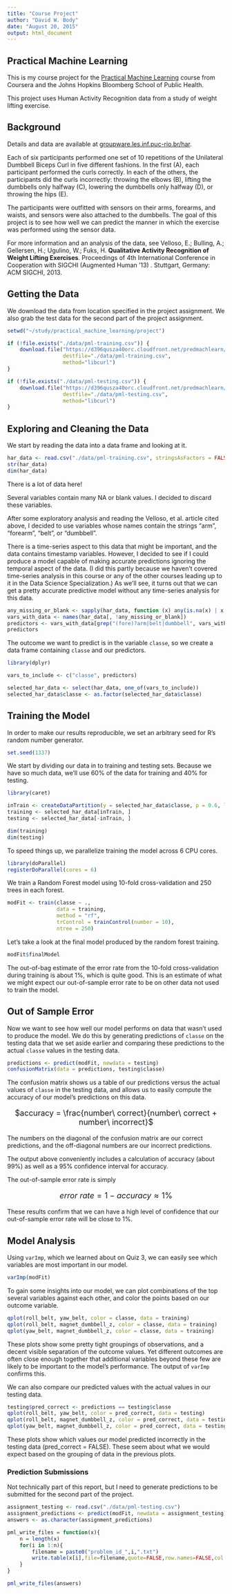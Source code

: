 ```yaml
---
title: "Course Project"
author: "David W. Body"
date: "August 20, 2015"
output: html_document
---
```


## Practical Machine Learning

This is my course project for the [Practical Machine Learning](https://www.coursera.org/course/predmachlearn) course from Coursera and the Johns Hopkins Bloomberg School of Public Health.

This project uses Human Activity Recognition data from a study of weight lifting exercise.

## Background

Details and data are available at [groupware.les.inf.puc-rio.br/har](http://groupware.les.inf.puc-rio.br/har).

Each of six participants performed one set of 10 repetitions of the Unilateral Dumbbell Biceps Curl in five different fashions. In the first (A), each participant performed the curls correctly. In each of the others, the participants did the curls incorrectly: throwing the elbows (B), lifting the dumbbells only halfway (C), lowering the dumbbells only halfway (D), or throwing the hips (E).

The participants were outfitted with sensors on their arms, forearms, and waists, and sensors were also attached to the dumbbells. The goal of this project is to see how well we can predict the manner in which the exercise was performed using the sensor data.

For more information and an analysis of the data, see Velloso, E.; Bulling, A.; Gellersen, H.; Ugulino, W.; Fuks, H. **Qualitative Activity Recognition of Weight Lifting Exercises**. Proceedings of 4th International Conference in Cooperation with SIGCHI (Augmented Human '13) . Stuttgart, Germany: ACM SIGCHI, 2013.

## Getting the Data

We download the data from location specified in the project assignment. We also grab the test data for the second part of the project assignment.

```r
setwd("~/study/practical_machine_learning/project")
```

```r
if (!file.exists("./data/pml-training.csv")) {
    download.file("https://d396qusza40orc.cloudfront.net/predmachlearn/pml-training.csv",
                  destfile="./data/pml-training.csv",
                  method="libcurl")
}

if (!file.exists("./data/pml-testing.csv")) {
    download.file("https://d396qusza40orc.cloudfront.net/predmachlearn/pml-testing.csv",
                  destfile="./data/pml-testing.csv",
                  method="libcurl")
}
```

## Exploring and Cleaning the Data

We start by reading the data into a data frame and looking at it.

```r
har_data <- read.csv("./data/pml-training.csv", stringsAsFactors = FALSE)
str(har_data)
dim(har_data)
```

There is a lot of data here!

Several variables contain many NA or blank values. I decided to discard these variables.

After some exploratory analysis and reading the Velloso, et al. article cited above, I decided to use variables whose names contain the strings "arm", "forearm", "belt", or "dumbbell".

There is a time-series aspect to this data that might be important, and the data contains timestamp variables. However, I decided to see if I could produce a model capable of making accurate predictions ignoring the temporal aspect of the data. (I did this partly because we haven't covered time-series analysis in this course or any of the other courses leading up to it in the Data Science Specialization.) As we'll see, it turns out that we can get a pretty accurate predictive model without any time-series analysis for this data.

```r
any_missing_or_blank <- sapply(har_data, function (x) any(is.na(x) | x == ""))
vars_with_data <- names(har_data[, !any_missing_or_blank])
predictors <- vars_with_data[grep("(fore)?arm|belt|dumbbell", vars_with_data)]
predictors
```

The outcome we want to predict is in the variable `classe`, so we create a data frame containing `classe` and our predictors.

```r
library(dplyr)

vars_to_include <- c("classe", predictors)

selected_har_data <- select(har_data, one_of(vars_to_include))
selected_har_data$classe <- as.factor(selected_har_data$classe)
```

## Training the Model

In order to make our results reproducible, we set an arbitrary seed for R's random number generator.

```r
set.seed(1337)
```

We start by dividing our data in to training and testing sets. Because we have so much data, we'll use 60% of the data for training and 40% for testing.

```r
library(caret)
```

```r
inTrain <- createDataPartition(y = selected_har_data$classe, p = 0.6, list = FALSE)
training <- selected_har_data[inTrain, ]
testing <- selected_har_data[-inTrain, ]

dim(training)
dim(testing)
```

To speed things up, we parallelize training the model across 6 CPU cores.

```r
library(doParallel)
registerDoParallel(cores = 6)
```

We train a Random Forest model using 10-fold cross-validation and 250 trees in each forest.

```r
modFit <- train(classe ~ .,
                data = training,
                method = "rf",
                trControl = trainControl(number = 10),
                ntree = 250)
```

Let's take a look at the final model produced by the random forest training.

```r
modFit$finalModel
```

The out-of-bag estimate of the error rate from the 10-fold cross-validation during training is about 1%, which is quite good. This is an estimate of what we might expect our out-of-sample error rate to be on other data not used to train the model.

## Out of Sample Error

Now we want to see how well our model performs on data that wasn't used to produce the model. We do this by generating predictions of `classe` on the testing data that we set aside earlier and comparing these predictions to the actual `classe` values in the testing data.

```r
predictions <- predict(modFit, newdata = testing)
confusionMatrix(data = predictions, testing$classe)
```

The confusion matrix shows us a table of our predictions versus the actual values of `classe` in the testing data, and allows us to easily compute the accuracy of our model's predictions on this data.

<p align="center" style="font-size: large">
$accuracy = \frac{number\ correct}{number\ correct + number\ incorrect}$
<p>

The numbers on the diagonal of the confusion matrix are our correct predictions, and the off-diagonal numbers are our incorrect predictions.

The output above conveniently includes a calculation of accuracy (about 99%) as well as a 95% confidence interval for accuracy.

The out-of-sample error rate is simply

<p align="center" style="font-size: large">
$error\ rate = 1 - accuracy \approx 1\%$
<p>

These results confirm that we can have a high level of confidence that our out-of-sample error rate will be close to 1%.

## Model Analysis

Using `varImp`, which we learned about on Quiz 3, we can easily see which variables are most important in our model.

```r
varImp(modFit)
```

To gain some insights into our model, we can plot combinations of the top several variables against each other, and color the points based on our outcome variable.

```r
qplot(roll_belt, yaw_belt, color = classe, data = training)
qplot(roll_belt, magnet_dumbbell_z, color = classe, data = training)
qplot(yaw_belt, magnet_dumbbell_z, color = classe, data = training)
```

These plots show some pretty tight groupings of observations, and a decent visible separation of the outcome values. Yet different outcomes are often close enough together that additional variables beyond these few are likely to be important to the model's performance. The output of `varImp` confirms this.

We can also compare our predicted values with the actual values in our testing data.

```r
testing$pred_correct <- predictions == testing$classe
qplot(roll_belt, yaw_belt, color = pred_correct, data = testing)
qplot(roll_belt, magnet_dumbbell_z, color = pred_correct, data = testing)
qplot(yaw_belt, magnet_dumbbell_z, color = pred_correct, data = testing)
```

These plots show which values our model predicted incorrectly in the testing data (pred_correct = FALSE). These seem about what we would expect based on the grouping of data in the previous plots.

### Prediction Submissions

Not technically part of this report, but I need to generate predictions to be submitted for the second part of the project.

```r
assignment_testing <- read.csv("./data/pml-testing.csv")
assignment_predictions <- predict(modFit, newdata = assignment_testing)
answers <- as.character(assignment_predictions)

pml_write_files = function(x){
    n = length(x)
    for(i in 1:n){
        filename = paste0("problem_id_",i,".txt")
        write.table(x[i],file=filename,quote=FALSE,row.names=FALSE,col.names=FALSE)
    }
}

pml_write_files(answers)
```

